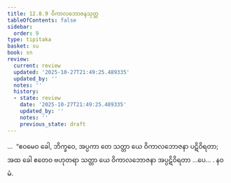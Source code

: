 ```yaml
---
title: 12.8.9 ဝိကာလဘောဇနသုတ္တ
tableOfContents: false
sidebar:
  order: 9
type: tipitaka
basket: su
book: sn
review:
  current: review
  updated: '2025-10-27T21:49:25.489335'
  updated_by: ''
  notes: ''
  history:
  - state: review
    date: '2025-10-27T21:49:25.489335'
    updated_by: ''
    notes: ''
    previous_state: draft
---
```



<ReviewStatus review={frontmatter.review} showDetails={true} />

<HypothesisAnnotation frontmatter={frontmatter} />

<DynamicBreadcrumb />

<Division number="1149" book="sn" e="ch" v="18" p="451">

<Paragraph number="2475" book="sn">
…  “ဧဝမေဝ ခေါ, ဘိက္ခဝေ, အပ္ပကာ တေ သတ္တာ ယေ ဝိကာလဘောဇနာ ပဋိဝိရတာ; အထ ခေါ ဧတေဝ ဗဟုတရာ သတ္တာ ယေ ဝိကာလဘောဇနာ အပ္ပဋိဝိရတာ …ပေ… .

</Paragraph>
</Division>

<Paragraph number="2476" type="center" book="sn">
နဝမံ.
</Paragraph>